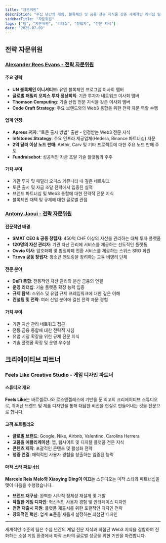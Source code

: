 ```yaml
---
title: "자문위원"
description: "수십 년간의 게임, 블록체인 및 금융 전문 지식을 갖춘 세계적인 리더십 팀 및 전략 자문위원"
sidebarTitle: "자문위원"
tags: ["팀", "자문위원", "리더십", "창립자", "전문 지식"]
date: "2025-07-09"
---
```


## 전략 자문위원

### [Alexander Rees Evans - 전략 자문위원](https://www.linkedin.com/in/alexander-rees-evans-91566a195/)

#### 주요 경력
- **UN 블록체인 이니셔티브**: 유엔 블록체인 프로그램 이사회 멤버
- **글로벌 패밀리 오피스 투자 정상회의**: 기관 투자자 네트워크 이사회 멤버
- **Thomson Computing**: 기술 산업 전문 지식을 갖춘 이사회 멤버
- **Code Craft Strategy**: 주요 브랜드와의 Web3 통합을 위한 전략 자문 역할 수행

#### 업계 인정
- **Apress 저자**: "토큰 출시 방법" 출판 - 인정받는 Web3 전문 지식
- **Infstones Strategy**: 주요 인프라 제공업체(Hedera, Binance 파트너십) 자문
- **2억 달러 이상 노드 판매**: Aethir, Carv 및 기타 프로젝트에 대한 주요 노드 판매 주도
- **Fundraisebot**: 성공적인 자금 조달 기술 플랫폼의 주주

#### 가치 부여
- 기관 투자 및 패밀리 오피스 커뮤니티 내 깊은 네트워크
- 토큰 출시 및 자금 조달 전략에서 입증된 실적
- 브랜드 파트너십 및 Web3 통합에 대한 전략적 전문 지식
- 블록체인 채택 및 규제에 대한 글로벌 관점

### [Antony Jaoui - 전략 자문위원](https://www.linkedin.com/in/anthony-jaoui/)

#### 전문적인 배경
- **SMAT CEO & 공동 창립자**: 450억 CHF 이상의 자산을 관리하는 대체 투자 플랫폼
- **120명의 자산 관리자**: 기관 자산 관리에 서비스를 제공하는 선도적인 플랫폼
- **Ovvio 이사**: 암호화폐 및 법정화폐 전환 서비스를 제공하는 스위스 SRO 회원
- **Tzeva 공동 창립자**: 청소년 멘토링을 장려하는 교육 비영리 단체

#### 전문 분야
- **DeFi 통합**: 전통적인 자산 관리와 분산 금융의 연결
- **운영 리더십**: 기술 플랫폼 확장 능력 입증
- **규제 탐색**: 스위스 및 유럽 규제 프레임워크에 대한 깊은 이해
- **컨설팅 및 전략**: 여러 산업 분야에 걸친 전략 자문 경험

#### 가치 부여
- 기관 자산 관리 네트워크 접근
- 전통 금융 통합에 대한 전략적 지침
- 유럽 시장 확장을 위한 규제 전문 지식
- 기술 플랫폼 확장 및 운영 우수성


## 크리에이티브 파트너

### Feels Like Creative Studio - 게임 디자인 파트너

#### 스튜디오 개요
**Feels Like**는 바르셀로나와 로스앤젤레스에 기반을 둔 최고의 크리에이티브 스튜디오로, 뛰어난 브랜드 및 제품 디자인을 통해 대담한 비전을 현실로 만들어내는 것을 전문으로 합니다.

#### 고객 포트폴리오
- **글로벌 브랜드**: Google, Nike, Airbnb, Valentino, Carolina Herrera
- **고품질 애플리케이션**: 앱, 웹사이트 및 디지털 플랫폼 전문 지식
- **콘텐츠 제작**: 포괄적인 콘텐츠 및 활성화 전략
- **청중 연결**: 매력적인 사용자 경험을 창출하는 입증된 능력

#### 마작 스타 파트너십
**Marcelo Reis Melo와 Xiaoying Ding이 이끄는** 스튜디오는 마작 스타와 파트너십을 맺어 다음을 수행했습니다.
- **브랜드 재구상**: 완벽한 시각적 정체성 재설계 및 개발
- **탁월한 게임 디자인**: 혁신적인 사용자 경험 및 인터페이스 디자인
- **전면 재출시 지원**: 플랫폼 재출시를 위한 포괄적인 디자인 전략
- **창의적인 혁신**: 업계 표준을 새롭게 설정하는 최첨단 디자인


---

세계적인 수준의 팀은 수십 년간의 게임 전문 지식과 최첨단 Web3 지식을 결합하여 진화하는 소셜 게임 환경에서 마작 스타의 글로벌 성공을 위한 기반을 마련합니다.